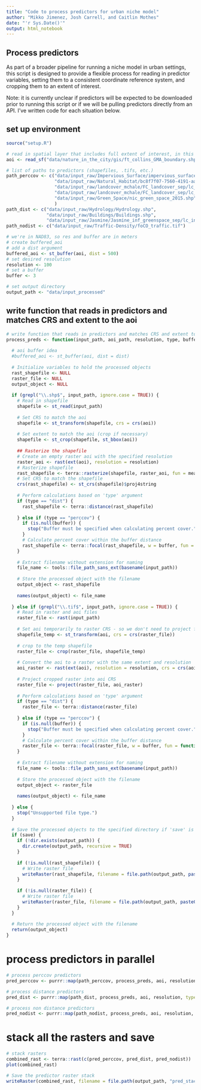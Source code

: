 ```yaml
---
title: "Code to process predictors for urban niche model"
author: "Mikko Jimenez, Josh Carrell, and Caitlin Mothes"
date: "'r Sys.Date()'"
output: html_notebook
---
```


## Process predictors

As part of a broader pipeline for running a niche model in urban settings, this script is designed to provide a flexible process for reading in predictor variables, setting them to a consistent coordinate reference system, and cropping them to an extent of interest. 

Note: it is currently unclear if predictors will be expected to be downloaded prior to running this script or if we will be pulling predictors directly from an API. I've written code for each situation below. 

## set up environment
```r
source("setup.R") 

# read in spatial layer that includes full extent of interest, in this case a boundary .shp
aoi <- read_sf("data/nature_in_the_city/gis/ft_collins_GMA_boundary.shp")

# list of paths to predictors (shapefiles, .tifs, etc.)
path_perccov <- c("data/input_raw/Impervious_Surface/impervious_surfaces_fort_collins_2015.shp",
                  "data/input_raw/Natural_Habitat/bc8f7f07-7560-4191-aa2e-8f274a1c29e7202046-1-133oxp5.v8wfi.shp",
                  "data/input_raw/landcover_mchale/FC_landcover_sep/lc_TreeCanopy.tif",
                  "data/input_raw/landcover_mchale/FC_landcover_sep/lc_Grass_Shrubs.tif",
                  "data/input_raw/Green_Space/nic_green_space_2015.shp"
                  )
path_dist <- c("data/input_raw/Hydrology/Hydrology.shp",
               "data/input_raw/Buildings/Buildings.shp",
               "data/input_raw/Jasmine/Jasmine_inf_greenspace_sep/lc_inf_greenspace.tif")
path_nodist <- c("data/input_raw/Traffic-Density/foCO_traffic.tif")

# we're in NAD83, so res and buffer are in meters
# create buffered_aoi
# add a dist argument
buffered_aoi <- st_buffer(aoi, dist = 500)
# set desired resolution
resolution <- 100
# set a buffer
buffer <- 3

# set output directory
output_path <- "data/input_processed"
```

## write function that reads in predictors and matches CRS and extent to the aoi
```r
# write function that reads in predictors and matches CRS and extent to the aoi
process_preds <- function(input_path, aoi_path, resolution, type, buffer, save, output_path) {
  
  # aoi buffer idea
  #buffered_aoi <- st_buffer(aoi, dist = dist)
  
  # Initialize variables to hold the processed objects
  rast_shapefile <- NULL
  raster_file <- NULL
  output_object <- NULL
  
  if (grepl("\\.shp$", input_path, ignore.case = TRUE)) {
    # Read in shapefile
    shapefile <- st_read(input_path)
    
    # Set CRS to match the aoi
    shapefile <- st_transform(shapefile, crs = crs(aoi))
    
    # Set extent to match the aoi (crop if necessary)
    shapefile <- st_crop(shapefile, st_bbox(aoi))
    
    ## Rasterize the shapefile
    # Create an empty raster aoi with the specified resolution
    raster_aoi <- rast(ext(aoi), resolution = resolution)
    # Rasterize shapefile 
    rast_shapefile <- terra::rasterize(shapefile, raster_aoi, fun = mean)
    # Set CRS to match the shapefile
    crs(rast_shapefile) <- st_crs(shapefile)$proj4string
    
    # Perform calculations based on 'type' argument
    if (type == "dist") {
      rast_shapefile <- terra::distance(rast_shapefile)
      
    } else if (type == "perccov") {
      if (is.null(buffer)) {
        stop("Buffer must be specified when calculating percent cover.")
      }
      # Calculate percent cover within the buffer distance
      rast_shapefile <- terra::focal(rast_shapefile, w = buffer, fun = function(x) mean(!is.na(x), na.rm = TRUE) * 100)
    }
    
    # Extract filename without extension for naming 
    file_name <- tools::file_path_sans_ext(basename(input_path))
    
    # Store the processed object with the filename
    output_object <- rast_shapefile
    
    names(output_object) <- file_name
    
  } else if (grepl("\\.tif$", input_path, ignore.case = TRUE)) {
    # Read in raster and aoi files
    raster_file <- rast(input_path)
    
    # Set aoi temporarily to raster CRS - so we don't need to project full, large rasters
    shapefile_temp <- st_transform(aoi, crs = crs(raster_file))
    
    # crop to the temp shapefile
    raster_file <- crop(raster_file, shapefile_temp)
    
    # Convert the aoi to a raster with the same extent and resolution
    aoi_raster <- rast(ext(aoi), resolution = resolution, crs = crs(aoi))
    
    # Project cropped raster into aoi CRS
    raster_file <- project(raster_file, aoi_raster)
    
    # Perform calculations based on 'type' argument
    if (type == "dist") {
      raster_file <- terra::distance(raster_file)
      
    } else if (type == "perccov") {
      if (is.null(buffer)) {
        stop("Buffer must be specified when calculating percent cover.")
      }
      # Calculate percent cover within the buffer distance
      raster_file <- terra::focal(raster_file, w = buffer, fun = function(x) mean(!is.na(x), na.rm = TRUE) * 100)
    }
    
    # Extract filename without extension for naming
    file_name <- tools::file_path_sans_ext(basename(input_path))
    
    # Store the processed object with the filename
    output_object <- raster_file
    
    names(output_object) <- file_name
    
  } else {
    stop("Unsupported file type.")
  }
  
  # Save the processed objects to the specified directory if 'save' is TRUE
  if (save) {
    if (!dir.exists(output_path)) {
      dir.create(output_path, recursive = TRUE)
    }
    
    if (!is.null(rast_shapefile)) {
      # Write raster file
      writeRaster(rast_shapefile, filename = file.path(output_path, paste0(file_name, ".tif")), overwrite = TRUE)
    }
    
    if (!is.null(raster_file)) {
      # Write raster file
      writeRaster(raster_file, filename = file.path(output_path, paste0(file_name, ".tif")), overwrite = TRUE)
    }
  }
  
  # Return the processed object with the filename
  return(output_object)
}
```

# process predictors in parallel 
```r
# process perccov predictors
pred_perccov <- purrr::map(path_perccov, process_preds, aoi, resolution, type="perccov", buffer, save=FALSE, output_path) %>% set_names(tools::file_path_sans_ext(basename(path_perccov)))

# process distance predictors
pred_dist <- purrr::map(path_dist, process_preds, aoi, resolution, type="dist", buffer, save=FALSE, output_path) %>% set_names(tools::file_path_sans_ext(basename(path_dist)))

# process non distance predictors
pred_nodist <- purrr::map(path_nodist, process_preds, aoi, resolution, type="nodist", buffer, save=FALSE, output_path) %>% set_names(tools::file_path_sans_ext(basename(path_nodist)))
```
# stack all the rasters and save
```r
# stack rasters
combined_rast <- terra::rast(c(pred_perccov, pred_dist, pred_nodist))
plot(combined_rast)

# Save the predictor raster stack
writeRaster(combined_rast, filename = file.path(output_path, "pred_stack.tif"), overwrite = TRUE)
```



